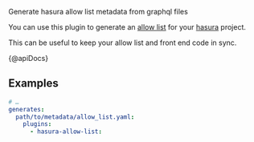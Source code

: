 Generate hasura allow list metadata from graphql files

You can use this plugin to generate an [allow list](https://hasura.io/docs/latest/graphql/cloud/security/allow-lists.html) for your [hasura](https://hasura.io) project.

This can be useful to keep your allow list and front end code in sync.

{@apiDocs}

## Examples

```yaml
# …
generates:
  path/to/metadata/allow_list.yaml:
    plugins:
      - hasura-allow-list:
```

